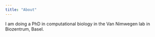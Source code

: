 ```yaml
---
title: "About"
---
```


I am doing a PhD in computational biology in the Van Nimwegen lab in Biozentrum, Basel.